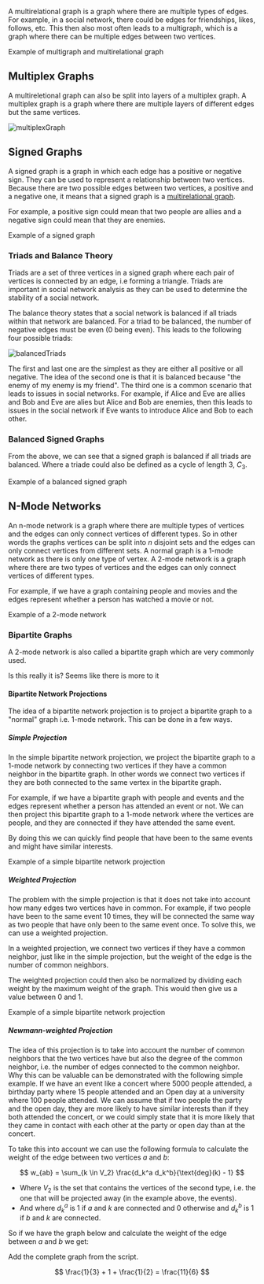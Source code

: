 
A multirelational graph is a graph where there are multiple types of edges. For example, in a social network, there
could be edges for friendships, likes, follows, etc. This then also most often leads to a multigraph, which is a graph
where there can be multiple edges between two vertices.

<Callout type="todo">
    Example of multigraph and multirelational graph
</Callout>

## Multiplex Graphs

A multireletional graph can also be split into layers of a multiplex graph. A multiplex graph is a graph where there
are multiple layers of different edges but the same vertices.

![multiplexGraph](/compSci/multiplexGraph.png)

## Signed Graphs

A signed graph is a graph in which each edge has a positive or negative sign. They can be used to represent a
relationship between two vertices. Because there are two possible edges between two vertices, a positive and a negative
one, it means that a signed graph is a [multirelational graph](#multirelational-graphs).

For example, a positive sign could mean that two people are allies and a negative
sign could mean that they are enemies.

<Callout type="todo">
    Example of a signed graph
</Callout>

### Triads and Balance Theory

Triads are a set of three vertices in a signed graph where each pair of vertices is connected by an edge, i.e forming a
triangle. Triads are important in social network analysis as they can be used to determine the stability of a social
network.

The balance theory states that a social network is balanced if all triads within that network are balanced. For a triad
to be balanced, the number of negative edges must be even (0 being even). This leads to the following four possible
triads:

![balancedTriads](/compSci/balancedTriads.png)

The first and last one are the simplest as they are either all positive or all negative. The idea of the second one
is that it is balanced because "the enemy of my enemy is my friend". The third one is a common scenario that leads to
issues in social networks. For example, if Alice and Eve are allies and Bob and Eve are alies but Alice and
Bob are enemies, then this leads to issues in the social network if Eve wants to introduce Alice and Bob to each other.

### Balanced Signed Graphs

From the above, we can see that a signed graph is balanced if all triads are balanced. Where a triade could also be
defined as a cycle of length 3, $C_3$.

<Callout type="todo">
    Example of a balanced signed graph
</Callout>

## N-Mode Networks

An n-mode network is a graph where there are multiple types of vertices and the edges can only connect vertices of
different types. So in other words the graphs vertices can be split into $n$ disjoint sets and the edges can only
connect vertices from different sets. A normal graph is a 1-mode network as there is only one type of vertex.
A 2-mode network is a graph where there are two types of vertices and the edges can only connect vertices of
different types.

For example, if we have a graph containing people and movies and the edges represent whether a person has watched a
movie or not.

<Callout type="todo">
    Example of a 2-mode network
</Callout>

### Bipartite Graphs

A 2-mode network is also called a bipartite graph which are very commonly used.

<Callout type="todo">
    Is this really it is? Seems like there is more to it
</Callout>

#### Bipartite Network Projections

The idea of a bipartite network projection is to project a bipartite graph to a "normal" graph i.e. 1-mode network. This
can be done in a few ways.

##### Simple Projection

In the simple bipartite network projection, we project the bipartite graph to a 1-mode network by connecting two vertices
if they have a common neighbor in the bipartite graph. In other words we connect two vertices if they are both
connected to the same vertex in the bipartite graph.

For example, if we have a bipartite graph with people and events and the edges represent whether a person has attended
an event or not. We can then project this bipartite graph to a 1-mode network where the vertices are people, and they
are connected if they have attended the same event.

By doing this we can quickly find people that have been to the same events and might have similar interests.

<Callout type="todo">
    Example of a simple bipartite network projection
</Callout>

##### Weighted Projection

The problem with the simple projection is that it does not take into account how many edges two vertices have in common.
For example, if two people have been to the same event 10 times, they will be connected the same way as two people that
have only been to the same event once. To solve this, we can use a weighted projection.

In a weighted projection, we connect two vertices if they have a common neighbor, just like in the simple projection,
but the weight of the edge is the number of common neighbors.

The weighted projection could then also be normalized by dividing each weight by the maximum weight of the graph. This
would then give us a value between 0 and 1.

<Callout type="todo">
    Example of a simple bipartite network projection
</Callout>

##### Newmann-weighted Projection

The idea of this projection is to take into account the number of common neighbors that the two vertices have but also
the degree of the common neighbor, i.e. the number of edges connected to the common neighbor. Why this can be valuable can be
demonstrated with the following simple example. If we have an event like a concert where 5000 people attended, a birthday
party where 15 people attended and an Open day at a university where 100 people attended. We can assume that if two people
the party and the open day, they are more likely to have similar interests than if they both attended the concert, or we
could simply state that it is more likely that they came in contact with each other at the party or open day than at the
concert.

To take this into account we can use the following formula to calculate the weight of the edge between two vertices $a$
and $b$:

$$
w_{ab} = \sum_{k \in V_2} \frac{d_k^a d_k^b}{\text{deg}(k) - 1}
$$

- Where $V_2$ is the set that contains the vertices of the second type, i.e. the one that will be projected away (in the
example above, the events).
- And where $d_k^a$ is 1 if $a$ and $k$ are connected and 0 otherwise and $d_k^b$ is 1 if $b$ and $k$ are connected.

So if we have the graph below and calculate the weight of the edge between $a$ and $b$ we get:

<Callout type="todo">
    Add the complete graph from the script.
</Callout>

$$
\frac{1}{3} + 1 + \frac{1}{2} = \frac{11}{6}
$$
